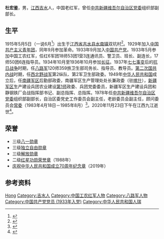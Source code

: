 '''杜宏鉴'''{{BD|1915年|5月5日|2020年|11月23日|catIdx=Du}}，男，[[江西省|江西]][[吉水县|吉水]]人，中国老红军，曾任[[中共新疆维吾尔自治区党委|中共新疆维吾尔自治区党委]]组织部副部长。
==生平==
1915年5月5日（一说6月<ref>{{cite book |editor=中共新疆维吾尔自治区顾问委员会 |title=我与新疆 |date=1989 |publisher=[[新疆人民出版社|新疆人民出版社]] |isbn=722800423X |page=252}}</ref>）出生于[[江西省|江西省]][[吉水县|吉水县]][[水南镇|水南镇]]双坑村<ref>{{cite web |author1=张天清 |author2=张晶 |author3=毛江凡 |title=初心可“鉴” ——专访百岁老红军杜宏鉴 |url=http://epaper.jxwmw.cn/html/2019-12/18/content_5407_2061388.htm |publisher=[[江西日报|江西日报]] |date=2019-12-18 |access-date=2020-11-29 |archive-date=2019-12-23 |archive-url=https://web.archive.org/web/20191223030558/http://epaper.jxwmw.cn/html/2019-12/18/content_5407_2061388.htm |dead-url=no }}</ref>。1929年加入[[中国共产主义青年团|中国共产主义青年团]]，同年9月参加革命。1933年9月加入[[中国共产党|中国共产党]]。1933年5月参加中国工农红军，任红6军团18师53团1营3连通讯员、警卫员、班长、副连长，17师50团6连指导员。1934年10月至1936年10月参加[[长征|长征]]。1937年[[七七事变|七七事变]]后的[[抗日战争|抗日战争]]时期，任[[八路军|八路军]]120师359旅卫生部司务长、指导员、教导员。[[第二次国共内战|第二次国共内战]]时期，任[[西北野战军|西北野战军]]第2纵队、第2军卫生部政委。1949年[[中华人民共和国|中华人民共和国]]成立后，任[[南疆军区|南疆军区]]后勤部政委，南疆军区生产管理处处长兼政委（驻[[喀什|喀什]]），[[新疆军区|新疆军区]]生产建设兵团农业建设[[新疆生产建设兵团第一师|第1师]]政委、兵团党委委员，新疆军区生产建设兵团和静钢铁厂会战指挥部书记、副总指挥、总指挥。1978年任[[中共新疆维吾尔自治区党委|中共新疆维吾尔自治区党委]]组织部副部长，自治区委党史工作委员会副主任，老龄委员会副主任，顾问委员会[[常委|常委]]（1983年4月18日－1985年8月）<ref>{{cite web |author1=蒋国梁 |author2=朱巨耀 |author3=胡慧敏 |title=百岁老红军的长征记忆 |url=http://www.jjlgb.gov.cn/dcjq/dcjq_119394/201707/t20170719_3109461.htm |publisher=中共九江市委老干部局 |archiveurl=https://web.archive.org/web/20201129094349/http://www.jjlgb.gov.cn/dcjq/dcjq_119394/201707/t20170719_3109461.htm |archivedate=2020-11-29 |date=2017-07-19}}</ref>。2020年11月23日下午在江西九江逝世<ref>{{cite web |title=106岁老红军杜宏鉴逝世，长征嚼着辣椒和皮带翻过玉龙雪山 |url=https://www.thepaper.cn/newsDetail_forward_10124977 |publisher=[[澎湃新闻|澎湃新闻]] |date=2020-11-24 |access-date=2020-11-29 |archive-date=2020-12-09 |archive-url=https://web.archive.org/web/20201209020042/https://www.thepaper.cn/newsDetail_forward_10124977 |dead-url=no }}</ref>。
==荣誉==
*三级[[八一勋章_(1955年)|八一勋章]]
*三级[[独立自由勋章|独立自由勋章]]
*三级[[解放勋章|解放勋章]]
*二级[[解放军功勋荣誉章|红星功勋荣誉章]]（1988年）
*[[庆祝中华人民共和国成立70周年纪念章|庆祝中华人民共和国成立70周年纪念章]]（2019年）
==参考资料==
{{reflist}}
{{Authority control}}
{{DEFAULTSORT:Du}}
[[Category:杜姓|Hong]]
[[Category:吉水人|Category:吉水人]]
[[Category:中国工农红军人物|Category:中国工农红军人物]]
[[Category:八路军人物|Category:八路军人物]]
[[Category:中国共产党党员_(1933年入党)|Category:中国共产党党员 (1933年入党)]]
[[Category:中华人民共和国人瑞|Category:中华人民共和国人瑞]]